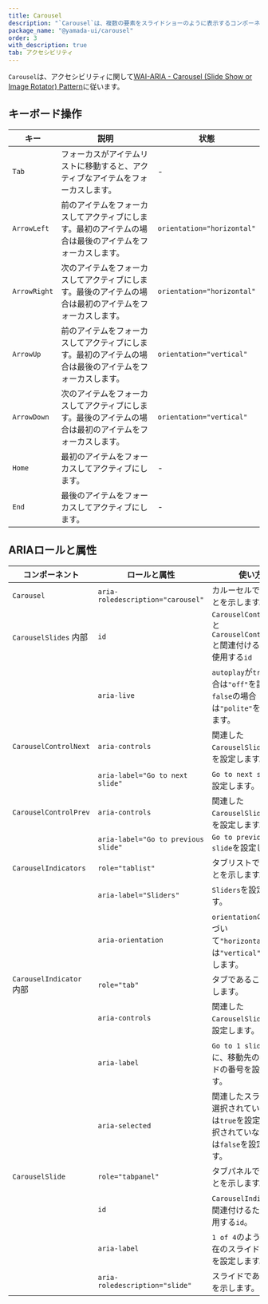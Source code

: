 ```yaml
---
title: Carousel
description: "`Carousel`は、複数の要素をスライドショーのように表示するコンポーネントです。"
package_name: "@yamada-ui/carousel"
order: 3
with_description: true
tab: アクセシビリティ
---
```


`Carousel`は、アクセシビリティに関して[WAI-ARIA - Carousel (Slide Show or Image Rotator) Pattern](https://www.w3.org/WAI/ARIA/apg/patterns/carousel/)に従います。

## キーボード操作

| キー         | 説明                                                                                                     | 状態                       |
| ------------ | -------------------------------------------------------------------------------------------------------- | -------------------------- |
| `Tab`        | フォーカスがアイテムリストに移動すると、アクティブなアイテムをフォーカスします。                         | -                          |
| `ArrowLeft`  | 前のアイテムをフォーカスしてアクティブにします。最初のアイテムの場合は最後のアイテムをフォーカスします。 | `orientation="horizontal"` |
| `ArrowRight` | 次のアイテムをフォーカスしてアクティブにします。最後のアイテムの場合は最初のアイテムをフォーカスします。 | `orientation="horizontal"` |
| `ArrowUp`    | 前のアイテムをフォーカスしてアクティブにします。最初のアイテムの場合は最後のアイテムをフォーカスします。 | `orientation="vertical"`   |
| `ArrowDown`  | 次のアイテムをフォーカスしてアクティブにします。最後のアイテムの場合は最初のアイテムをフォーカスします。 | `orientation="vertical"`   |
| `Home`       | 最初のアイテムをフォーカスしてアクティブにします。                                                       | -                          |
| `End`        | 最後のアイテムをフォーカスしてアクティブにします。                                                       | -                          |

## ARIAロールと属性

| コンポーネント                      | ロールと属性                        | 使い方                                                                                            |
| ----------------------------------- | ----------------------------------- | ------------------------------------------------------------------------------------------------- |
| `Carousel`                          | `aria-roledescription="carousel"`   | カルーセルであることを示します。                                                                  |
| `CarouselSlides` <Tag>内部</Tag>    | `id`                                | `CarouselControlNext`と`CarouselControlPrev`と関連付けるために使用する`id`                        |
|                                     | `aria-live`                         | `autoplay`が`true`の場合は`"off"`を設定し、`false`の場合は`"polite"`を設定します。                |
| `CarouselControlNext`               | `aria-controls`                     | 関連した`CarouselSlides`の`id`を設定します。                                                      |
|                                     | `aria-label="Go to next slide"`     | `Go to next slide`を設定します。                                                                  |
| `CarouselControlPrev`               | `aria-controls`                     | 関連した`CarouselSlides`の`id`を設定します。                                                      |
|                                     | `aria-label="Go to previous slide"` | `Go to previous slide`を設定します。                                                              |
| `CarouselIndicators`                | `role="tablist"`                    | タブリストであることを示します。                                                                  |
|                                     | `aria-label="Sliders"`              | `Sliders`を設定します。                                                                           |
|                                     | `aria-orientation`                  | `orientation`の値に基づいて`"horizontal"`または`"vertical"`を設定します。                         |
| `CarouselIndicator` <Tag>内部</Tag> | `role="tab"`                        | タブであることを示します。                                                                        |
|                                     | `aria-controls`                     | 関連した`CarouselSlide`の`id`を設定します。                                                       |
|                                     | `aria-label`                        | `Go to 1 slide`のように、移動先のスライドの番号を設定します。                                     |
|                                     | `aria-selected`                     | 関連したスライドが選択されている場合は`true`を設定し、選択されていない場合は`false`を設定します。 |
| `CarouselSlide`                     | `role="tabpanel"`                   | タブパネルであることを示します。                                                                  |
|                                     | `id`                                | `CarouselIndicator`と関連付けるために使用する`id`。                                               |
|                                     | `aria-label`                        | `1 of 4`のように、現在のスライドの番号を設定します。                                              |
|                                     | `aria-roledescription="slide"`      | スライドであることを示します。                                                                    |
